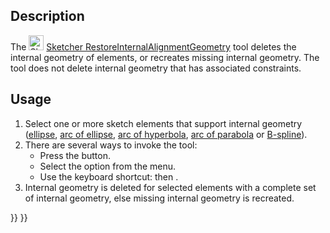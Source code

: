<languages/>

{{Docnav
|[[Sketcher_BSplinePoleWeight|Show/hide B-spline control point weight]]
|[[Sketcher_SwitchVirtualSpace|Switch virtual space]]
|[[Sketcher_Workbench|Sketcher]]
|IconL=Sketcher_BSplinePoleWeight.svg
|IconR=Sketcher_SwitchVirtualSpace.svg‎
|IconC=Workbench_Sketcher.svg
}}

<div class="mw-translate-fuzzy">
{{GuiCommand/es
|Name=Sketcher RestoreInternalAlignmentGeometry
|Name/es=Sketcher RestoreInternalAlignmentGeometry
|MenuLocation=Sketch → Sketcher tools → Show/hide internal geometry
|Workbenches=[[Sketcher_Workbench/es|Sketcher]]
|Shortcut={{KEY|Ctrl}}+{{KEY|Shift}}+{{KEY|E}}
|SeeAlso=
}}
</div>

==Description==

The [[Image:Sketcher_RestoreInternalAlignmentGeometry.svg|24px]] [[Sketcher_RestoreInternalAlignmentGeometry|Sketcher RestoreInternalAlignmentGeometry]] tool deletes the internal geometry of elements, or recreates missing internal geometry. The tool does not delete internal geometry that has associated constraints.

==Usage==

# Select one or more sketch elements that support internal geometry ([[Sketcher_CreateEllipseByCenter|ellipse]],  [[Sketcher_CreateArcOfEllipse|arc of ellipse]], [[Sketcher_CreateArcOfHyperbola|arc of hyperbola]],  [[Sketcher_CreateArcOfParabola|arc of parabola]] or [[Sketcher_CreateBSpline|B-spline]]).
# There are several ways to invoke the tool:
#* Press the {{Button|[[Image:Sketcher_RestoreInternalAlignmentGeometry.svg|16px]] [[Sketcher_RestoreInternalAlignmentGeometry|Show/hide internal geometry]]}} button.
#* Select the {{MenuCommand|Sketch → Sketcher visual → [[Image:Sketcher_RestoreInternalAlignmentGeometry.svg|16px]] Show/hide internal geometry}} option from the menu.
#* Use the keyboard shortcut: {{KEY|Z}} then {{KEY|I}}.
# Internal geometry is deleted for selected elements with a complete set of internal geometry, else missing internal geometry is recreated.


{{Docnav
|[[Sketcher_BSplinePoleWeight|Show/hide B-spline control point weight]]
|[[Sketcher_SwitchVirtualSpace|Switch virtual space]]
|[[Sketcher_Workbench|Sketcher]]
|IconL=Sketcher_BSplinePoleWeight.svg
|IconR=Sketcher_SwitchVirtualSpace.svg‎
|IconC=Workbench_Sketcher.svg
}}

{{Sketcher_Tools_navi{{#translation:}}}}
{{Userdocnavi{{#translation:}}}}